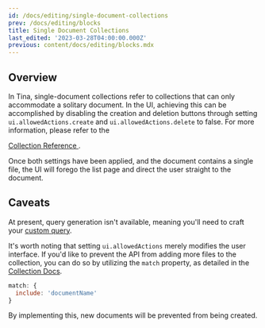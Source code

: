 ```yaml
---
id: /docs/editing/single-document-collections
prev: /docs/editing/blocks
title: Single Document Collections
last_edited: '2023-03-28T04:00:00.000Z'
previous: content/docs/editing/blocks.mdx
---
```


## Overview

In Tina, single-document collections refer to collections that can only accommodate a solitary document. In the UI, achieving this can be accomplished by disabling the creation and deletion buttons through setting `ui.allowedActions.create` and `ui.allowedActions.delete` to false. For more information, please refer to the

[Collection Reference ](/docs/reference/collections/ "Collection reference").

Once both settings have been applied, and the document contains a single file, the UI will forego the list page and direct the user straight to the document.

<CloudinaryVideo src="https://res.cloudinary.com/forestry-demo/video/upload/q_100,h_584/e_accelerate:-20/tina-io/docs/extending-tina/Single_Collection_Demo" />

## Caveats

At present, query generation isn't available, meaning you'll need to craft your [custom query](/docs/data-fetching/custom-queries/ "Custom Query Docs").

It's worth noting that setting `ui.allowedActions` merely modifies the user interface. If you'd like to prevent the API from adding more files to the collection, you can do so by utilizing the `match` property, as detailed in the [Collection Docs](/docs/reference/collections/#matchinclude).

```javascript
match: {
  include: 'documentName'
}
```

By implementing this, new documents will be prevented from being created.
